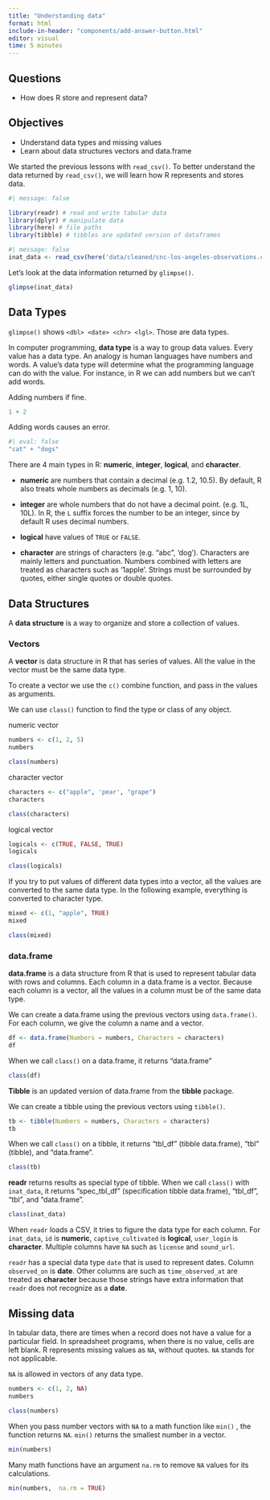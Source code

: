 ```yaml
---
title: "Understanding data"
format: html
include-in-header: "components/add-answer-button.html"
editor: visual
time: 5 minutes
---
```


::: summary
## Questions

-   How does R store and represent data?

## Objectives

-   Understand data types and missing values
-   Learn about data structures vectors and data.frame
:::

We started the previous lessons with `read_csv()`. To better understand the data returned by `read_csv()`, we will learn how R represents and stores data.

```r
#| message: false

library(readr) # read and write tabular data
library(dplyr) # manipulate data
library(here) # file paths
library(tibble) # tibbles are updated version of dataframes
```

```r
#| message: false
inat_data <- read_csv(here('data/cleaned/cnc-los-angeles-observations.csv'))
```

Let's look at the data information returned by `glimpse()`.

```r
glimpse(inat_data)
```

## Data Types

`glimpse()` shows `<dbl> <date> <chr> <lgl>`. Those are data types.

In computer programming, **data type** is a way to group data values. Every value has a data type. An analogy is human languages have numbers and words. A value's data type will determine what the programming language can do with the value. For instance, in R we can add numbers but we can't add words.

Adding numbers if fine.

```r
1 + 2
```

Adding words causes an error.

```r
#| eval: false
"cat" + "dogs"
```

There are 4 main types in R: **numeric**, **integer**, **logical**, and **character**.

-   **numeric** are numbers that contain a decimal (e.g. 1.2, 10.5). By default, R also treats whole numbers as decimals (e.g. 1, 10).

-   **integer** are whole numbers that do not have a decimal point. (e.g. 1L, 10L). In R, the `L` suffix forces the number to be an integer, since by default R uses decimal numbers.

-   **logical** have values of `TRUE` or `FALSE`.

-   **character** are strings of characters (e.g. "abc", 'dog'). Characters are mainly letters and punctuation. Numbers combined with letters are treated as characters such as '1apple'. Strings must be surrounded by quotes, either single quotes or double quotes.

## Data Structures

A **data structure** is a way to organize and store a collection of values.

### Vectors

A **vector** is data structure in R that has series of values. All the value in the vector must be the same data type.

To create a vector we use the `c()` combine function, and pass in the values as arguments.

We can use `class()` function to find the type or class of any object.

numeric vector

```r
numbers <- c(1, 2, 5)
numbers

class(numbers)
```

character vector

```r
characters <- c("apple", 'pear', "grape")
characters

class(characters)
```

logical vector

```r
logicals <- c(TRUE, FALSE, TRUE)
logicals

class(logicals)
```

If you try to put values of different data types into a vector, all the values are converted to the same data type. In the following example, everything is converted to character type.

```r
mixed <- c(1, "apple", TRUE)
mixed

class(mixed)
```

### data.frame

**data.frame** is a data structure from R that is used to represent tabular data with rows and columns. Each column in a data.frame is a vector. Because each column is a vector, all the values in a column must be of the same data type.

We can create a data.frame using the previous vectors using `data.frame()`. For each column, we give the column a name and a vector.

```r
df <- data.frame(Numbers = numbers, Characters = characters)
df
```

When we call `class()` on a data.frame, it returns "data.frame"

```r
class(df)
```

**Tibble** is an updated version of data.frame from the **tibble** package.

We can create a tibble using the previous vectors using `tibble()`.

```r
tb <- tibble(Numbers = numbers, Characters = characters)
tb
```

When we call `class()` on a tibble, it returns "tbl_df" (tibble data.frame), "tbl" (tibble), and "data.frame".

```r
class(tb)
```

**readr** returns results as special type of tibble. When we call `class()` with `inat_data`, it returns "spec_tbl_df" (specification tibble data.frame), "tbl_df", "tbl", and "data.frame".

```r
class(inat_data)
```

When `readr` loads a CSV, it tries to figure the data type for each column. For `inat_data`, `id` is **numeric**, `captive_cultivated` is **logical**, `user_login` is **character**. Multiple columns have `NA` such as `license` and `sound_url`.

`readr` has a special data type `date` that is used to represent dates. Column `observed_on` is **date**. Other columns are such as `time_observed_at` are treated as **character** because those strings have extra information that `readr` does not recognize as a **date**.

## Missing data

In tabular data, there are times when a record does not have a value for a particular field. In spreadsheet programs, when there is no value, cells are left blank. R represents missing values as `NA`, without quotes. `NA` stands for not applicable.

`NA` is allowed in vectors of any data type.

```r
numbers <- c(1, 2, NA)
numbers

class(numbers)
```

When you pass number vectors with `NA` to a math function like `min()` , the function returns `NA`. `min()` returns the smallest number in a vector.

```r
min(numbers)
```

Many math functions have an argument `na.rm` to remove `NA` values for its calculations.

```r
min(numbers,  na.rm = TRUE)
```

## 

